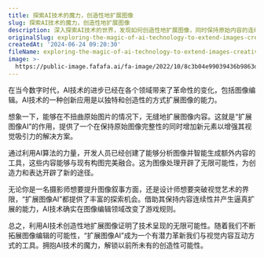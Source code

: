 ```yaml
---
title: 探索AI技术的魔力，创造性地扩展图像
slug: 探索AI技术的魔力，创造性地扩展图像
description: 深入探索AI技术的世界，发现如何创造性地扩展图像，同时保持原始内容的连续性。了解“扩展图像AI”引人入胜的应用，以及它如何革新我们对图像编辑方式的感知。
originalSlug: exploring-the-magic-of-ai-technology-to-extend-images-creatively
createdAt: '2024-06-24 09:20:30'
fileName: exploring-the-magic-of-ai-technology-to-extend-images-creatively.mdx
image: >-
  https://public-image.fafafa.ai/fa-image/2022/10/8c3b04e99039436b9863dcde7d4958b1.jpg
---
```



 

在当今数字时代，AI技术的进步已经在各个领域带来了革命性的变化，包括图像编辑。AI技术的一种创新应用是以独特和创造性的方式扩展图像的能力。

想象一下，能够在不扭曲原始图片的情况下，无缝地扩展图像内容。这就是“扩展图像AI”的作用，提供了一个在保持原始图像完整性的同时增加新元素以增强其视觉吸引力的解决方案。

通过利用AI算法的力量，开发人员已经创建了能够分析图像并智能生成额外内容的工具，这些内容能够与现有构图完美融合。这为图像处理开辟了无限可能性，为创造力和表达开辟了新的途径。

无论你是一名摄影师想要提升图像叙事方面，还是设计师想要突破视觉艺术的界限，“扩展图像AI”都提供了丰富的探索机会。借助其保持内容连续性并产生逼真扩展的能力，AI技术确实在图像编辑领域改变了游戏规则。

总之，利用AI技术创造性地扩展图像证明了技术呈现的无限可能性。随着我们不断拓展图像编辑的可能性，“扩展图像AI”成为一个有潜力革新我们与视觉内容互动方式的工具。拥抱AI技术的魔力，解锁以前所未有的创造性可能性。